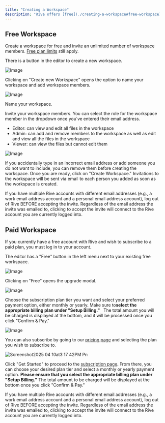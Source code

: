 ```yaml
---
title: "Creating a Workspace"
description: "Rive offers [free](./creating-a-workspace#free-workspace) and [paid](./creating-a-workspace#paid-workspace) workspaces."
---
```


## Free Workspace

Create a workspace for free and invite an unlimited number of workspace members. [Free plan limits](/account-admin/pricing#individual-free-plan) still apply.

There is a button in the editor to create a new workspace.

![Image](https://ucarecdn.com/fd304950-c0bb-4a7a-8fae-1729da73d2ed/)

Clicking on "Create new Workspace" opens the option to name your workspace and add workspace members.

![Image](https://ucarecdn.com/65423482-66da-4938-a348-3427fce2ef3d/)

Name your workspace.

Invite your workspace members. You can select the role for the workspace member in the dropdown once you've entered their email address.

- Editor: can view and edit all files in the workspace
- Admin: can add and remove members to the workspace as well as edit and view all the files in the workspace
- Viewer: can view the files but cannot edit them

![Image](https://ucarecdn.com/58dca18a-cdf8-4852-b405-2c8dfffb81df/)

If you accidentally type in an incorrect email address or add someone you do not want to include, you can remove them before creating the workspace. Once you are ready, click on "Create Workspace." Invitations to the workspace will be sent via email to each person you added as soon as the workspace is created.

<Info>
  If you have multiple Rive accounts with different email addresses (e.g., a work email address account and a personal email address account), log out of Rive BEFORE accepting the invite. Regardless of the email address the invite was emailed to, clicking to accept the invite will connect to the Rive account you are currently logged into.
</Info>

## Paid Workspace

If you currently have a free account with Rive and wish to subscribe to a paid plan, you must log in to your account.

The editor has a "Free" button in the left menu next to your existing free workspace.

![Image](https://ucarecdn.com/5d1dedf3-f66a-4124-b54c-c9424d28a4aa/)

Clicking on "Free" opens the upgrade modal.

![Image](https://ucarecdn.com/a084acaf-7984-42a6-9972-b78c927cc5be/)

Choose the subscription plan tier you want and select your preferred payment option, either monthly or yearly. Make sure to**select the appropriate billing plan under "Setup Billing."**   The total amount you will be charged is displayed at the bottom, and it will be processed once you click "Confirm & Pay."

![Image](https://ucarecdn.com/342fa46e-9606-401b-970f-b0f9d41958b0/)

You can also subscribe by going to our [pricing page](https://rive.app/pricing) and selecting the plan you wish to subscribe to.

![Screenshot2025 04 10at3 17 42PM Pn](/images/Screenshot2025-04-10at3.17.42PM.png)

Click "Get Started" to proceed to the [subscription page](https://rive.app/account/upgrade/). From there, you can choose your desired plan tier and select a monthly or yearly payment option. **Please ensure that you select the appropriate billing plan under "Setup Billing."** The total amount to be charged will be displayed at the bottom once you click "Confirm & Pay."

<Info>
  If you have multiple Rive accounts with different email addresses (e.g., a work email address account and a personal email address account), log out of Rive BEFORE accepting the invite. Regardless of the email address the invite was emailed to, clicking to accept the invite will connect to the Rive account you are currently logged into.
</Info>